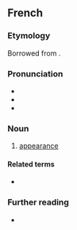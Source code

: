 ==French==

===Etymology===
Borrowed from {{bor|fr|la|apparentia}}.

===Pronunciation===
* {{IPA|[apaʁɑ̃s]|lang=fr}}
* {{audio|Fr-apparence.ogg|audio|lang=fr}}
* {{audio|Fr-Paris--apparence.ogg|Audio (Paris)|lang=fr}}

===Noun===
{{fr-noun|f}}

# [[appearance]]

====Related terms====
* {{l|fr|apparent}}

===Further reading===
* {{R:TLFi}}